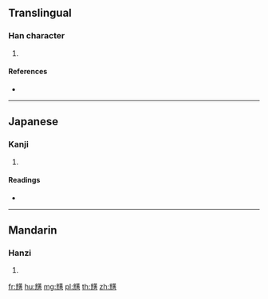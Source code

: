 {{character info/new}}
==Translingual==

===Han character===
{{Han char|rn=201|rad=黃|as=06|sn=18|four=|canj=FUTLC}}

# {{defn|Han|sort=黃06}}

====References====
* {{Han ref|kx=1516.190|dkj=47943|dj=2048.180|hdz=74597.160|uh=9ECB|ud=40651}}

----

==Japanese==

===Kanji===
{{ja-kanji|grade=|rs=黃06}}

# {{defn|lang=ja|sort=黃06}}

====Readings====
* {{ja-readings|on=[[こう]] (kō)|kun=}}

----

==Mandarin==

===Hanzi===
{{cmn-hanzi|pin=[[kuǎng]] ([[kuang3]])|wg=k'uang<sup>3</sup>}}

# {{defn|lang=cmn|sort=黃06}}

[[fr:黋]]
[[hu:黋]]
[[mg:黋]]
[[pl:黋]]
[[th:黋]]
[[zh:黋]]